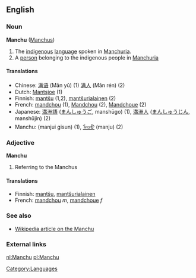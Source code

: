 ==English==

===Noun===
'''Manchu''' ([[Manchus]])

# The [[indigenous]] [[language]] spoken in [[Manchuria]].
# A [[person]] belonging to the indigenous people in [[Manchuria]]

====Translations====
*Chinese: [[满语]] (Mǎn yǔ) (1) [[满人]] (Mǎn rén) (2)
*Dutch: [[Mantsjoe]] (1)
*Finnish: [[mantšu]] (1,2), [[mantšurialainen]] (2)
*French: [[mandchou]] {{m}} (1), [[Mandchou]] {{m}} (2), [[Mandchoue]] {{f}} (2)
*Japanese: [[満洲語]] ([[まんしゅうご]], manshūgo) (1), [[満洲人]] ([[まんしゅうじん]], manshūjin) (2)
*Manchu: (manjui gisun) (1), [[ᠮᠠᠨᠵᡠ]] (manju) (2)

===Adjective===
'''Manchu'''

# Referring to the Manchus

====Translations====

*Finnish: [[mantšu]], [[mantšurialainen]]
*French: [[mandchou]] ''m'', [[mandchoue]] ''f''

===See also===
*[[w:Manchu|Wikipedia article on the Manchu]]

===External links===
{{ethnologue|code=mnc}}

[[Category:Languages]]

[[nl:Manchu]]
[[pl:Manchu]]